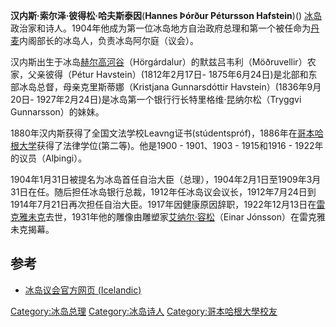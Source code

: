 {{Infobox Prime Minister
 | name=汉内斯·哈夫斯泰因<br>Hannes Hafstein
 | image=Kbh Hannes Hafsteinn.jpg|thumb|left|Hannes Hafstein
 | order=[[冰岛总理|冰岛总理]]
 | term_start    =1904年2月1日
 | term_end      =1909年3月31日
 | term_start2   =1912年7月25日
 | term_end2     =1914年7月21日
 | successor     =[[比约恩·容松|比约恩·容松]]
 | predecessor3  =[[克里斯蒂安·容松|克里斯蒂安·容松]]
 | successor3    =[[西居尔泽·埃格尔兹|西居尔泽·埃格尔兹]]
 | birth_date    ={{birth date|1861|12|4|df=y}}
 | death_date    ={{death date and age|1922|12|13|1861|12|4|df=y}}
 | party         = 地方自治党和联盟党
|}}
{{icelandic name|Hannes（汉内斯）|surname}}
'''汉内斯·索尔泽·彼得松·哈夫斯泰因'''('''Hannes Þórður Pétursson Hafstein''')({{bd|1861年|12月4日|1922年|12月13日}}) [[冰岛|冰岛]]政治家和诗人。1904年他成为第一位冰岛地方自治政府总理和第一个被任命为[[丹麦|丹麦]]内阁部长的冰岛人，负责冰岛阿尔庭（议会）。

汉内斯出生于冰岛[[赫尔高河谷|赫尔高河谷]]（Hörgárdalur）的默兹吕韦利（Möðruvellir）农家，父亲彼得（Pétur Havstein）(1812年2月17日- 1875年6月24日)是北部和东部冰岛总督，母亲克里斯蒂娜（Kristjana Gunnarsdóttir Havstein）(1836年9月20日- 1927年2月24日)是冰岛第一个银行行长特里格维·昆纳尔松（Tryggvi Gunnarsson）的妹妹。

1880年汉内斯获得了全国文法学校Leavng证书(stúdentspróf)，1886年在[[哥本哈根大学|哥本哈根大学]]获得了法律学位(第二等)。他是1900 - 1901、1903 - 1915和1916 - 1922年的议员（Alþingi）。

1904年1月31日被提名为冰岛首任自治大臣（总理），1904年2月1日至1909年3月31日在任。随后担任冰岛银行总裁，1912年任冰岛议会议长，1912年7月24日到1914年7月21日再次担任自治大臣。1917年因健康原因辞职，1922年12月13日在[[雷克雅未克|雷克雅未克]]去世，1931年他的雕像由雕塑家[[艾纳尔·容松|艾纳尔·容松]]（Einar Jónsson）在雷克雅未克揭幕。

{{S-start}}
{{succession box | before=— | title=[[冰岛总理|冰岛总理]]<br />(首任) | years=1904–1909 | after=[[比约恩·容松|比约恩·容松]]}}
{{succession box | before=[[克里斯蒂安·容松|克里斯蒂安·容松]] | title=[[冰岛总理|冰岛总理]] | years=1912–1914 | after=[[西居尔泽·埃格尔兹|西居尔泽·埃格尔兹]]}}
{{S-end}}
{{wikisourcelang|is|Hannes Hafstein|Hannes Hafstein}}

== 参考 ==
{{1911}}
*[http://www.althingi.is/cv.php4?nfaerslunr=232 冰岛议会官方网页 (Icelandic)] {{Wayback|url=http://www.althingi.is/cv.php4?nfaerslunr=232 |date=20120419193704 }}
{{冰島人物小作品}}
{{冰岛总理}}

{{Authority control}}
{{DEFAULTSORT:Hafstein, Hannes}}
[[Category:冰岛总理|Category:冰岛总理]]
[[Category:冰岛诗人|Category:冰岛诗人]]
[[Category:哥本哈根大學校友|Category:哥本哈根大學校友]]